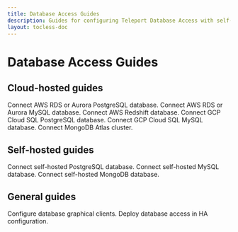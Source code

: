 ```yaml
---
title: Database Access Guides
description: Guides for configuring Teleport Database Access with self-hosted or cloud-hosted databases.
layout: tocless-doc
---
```


# Database Access Guides

## Cloud-hosted guides

<TileSet>
  <Tile icon="cloud" title="AWS RDS PostgreSQL" href="./guides/postgres-aws.mdx">
    Connect AWS RDS or Aurora PostgreSQL database.
  </Tile>
  <Tile icon="cloud" title="AWS RDS MySQL" href="./guides/mysql-aws.mdx">
    Connect AWS RDS or Aurora MySQL database.
  </Tile>
  <Tile icon="cloud" title="AWS Redshift" href="./guides/postgres-redshift.mdx">
    Connect AWS Redshift database.
  </Tile>
  <Tile icon="cloud" title="GCP Cloud SQL PostgreSQL" href="./guides/postgres-cloudsql.mdx">
    Connect GCP Cloud SQL PostgreSQL database.
  </Tile>
  <Tile icon="cloud" title="GCP Cloud SQL MySQL" href="./guides/mysql-cloudsql.mdx">
    Connect GCP Cloud SQL MySQL database.
  </Tile>
  <Tile icon="cloud" title="MongoDB Atlas" href="./guides/mongodb-atlas.mdx">
    Connect MongoDB Atlas cluster.
  </Tile>
</TileSet>

## Self-hosted guides

<TileSet>
  <Tile icon="database" title="Self-hosted PostgreSQL" href="./guides/postgres-self-hosted.mdx">
    Connect self-hosted PostgreSQL database.
  </Tile>
  <Tile icon="database" title="Self-hosted MySQL" href="./guides/mysql-self-hosted.mdx">
    Connect self-hosted MySQL database.
  </Tile>
  <Tile icon="database" title="Self-hosted MongoDB" href="./guides/mongodb-self-hosted.mdx">
    Connect self-hosted MongoDB database.
  </Tile>
</TileSet>

## General guides

<TileSet>
  <Tile icon="window" title="GUI clients" href="./guides/gui-clients.mdx">
    Configure database graphical clients.
  </Tile>
  <Tile icon="integrations" title="High Availability" href="./guides/ha.mdx">
    Deploy database access in HA configuration.
  </Tile>
</TileSet>
